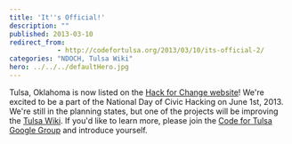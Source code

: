 ```yaml
---
title: 'It''s Official!'
description: ""
published: 2013-03-10
redirect_from: 
            - http://codefortulsa.org/2013/03/10/its-official-2/
categories: "NDOCH, Tulsa Wiki"
hero: ../../../defaultHero.jpg
---
```

Tulsa, Oklahoma is now listed on the [Hack for Change website](http://hackforchange.org/#locations "Hack for Change")! We're excited to be a part of the National Day of Civic Hacking on June 1st, 2013. We're still in the planning states, but one of the projects will be improving the [Tulsa Wiki](http://www.tulsawiki.org "Tulsa Wiki"). If you'd like to learn more, please join the [Code for Tulsa Google Group](https://groups.google.com/forum/?fromgroups#!forum/code-for-tulsa "Code for Tulsa Google Groop") and introduce yourself.
